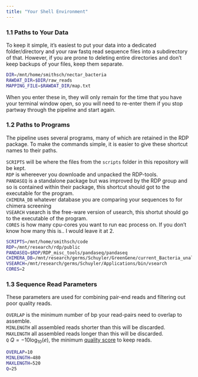 ```yaml
---
title: "Your Shell Environment"
---
```


### 1.1 Paths to Your Data

To keep it simple, it's easiest to put your data into a dedicated folder/directory and your raw fastq read sequence files into a subdirectory of that. However, if you are prone to deleting entire directories and don't keep backups of your files, keep them separate.

```bash
DIR=/mnt/home/smithsch/nectar_bacteria
RAWDAT_DIR=$DIR/raw_reads
MAPPING_FILE=$RAWDAT_DIR/map.txt
```

When you enter these in, they will only remain for the time that you have your terminal window open, so you will need to re-enter them if you stop partway through the pipeline and start again.

### 1.2 Paths to Programs

The pipeline uses several programs, many of which are retained in the RDP package. To make the commands simple, it is easier to give these shortcut names to their paths.

`SCRIPTS` will be where the files from the `scripts` folder in this repository will be kept.<br>
`RDP` is whereever you downloade and unpacked the RDP-tools.<br>
`PANDASEQ` is a standalone package but was improved by the RDP group and so is contained within their package, this shortcut should got to the executable for the program.<br>
`CHIMERA_DB` whatever database you are comparing your sequences to for chimera screening<br>
`VSEARCH` vsearch is the free-ware version of usearch, this shortut should go to the executable of the program.<br>
`CORES` is how many cpu-cores you want to run eac process on. If you don't know how many this is.. I would leave it at 2.<br>

```bash
SCRIPTS=/mnt/home/smithsch/code
RDP=/mnt/research/rdp/public      
PANDASEQ=$RDP/RDP_misc_tools/pandaseq/pandaseq
CHIMERA_DB=/mnt/research/germs/Schuyler/GreenGene/current_Bacteria_unaligned.fa
VSEARCH=/mnt/research/germs/Schuyler/Applications/bin/vsearch
CORES=2
```

### 1.3 Sequence Read Parameters

These parameters are used for combining pair-end reads and filtering out poor quality reads.

`OVERLAP` is the minimum number of bp your read-pairs need to overlap to assemble.<br>
`MINLENGTH` all assembled reads shorter than this will be discarded.<br>
`MAXLENGTH` all assembled reads longer than this will be discarded.<br>
`Q` $Q = -10\log_{10}(e)$, the minimum [quality score][q] to keep reads.<br>

```bash
OVERLAP=10 
MINLENGTH=480
MAXLENGTH=520
Q=25
```

[q]: https://www.drive5.com/usearch/manual/quality_score.html